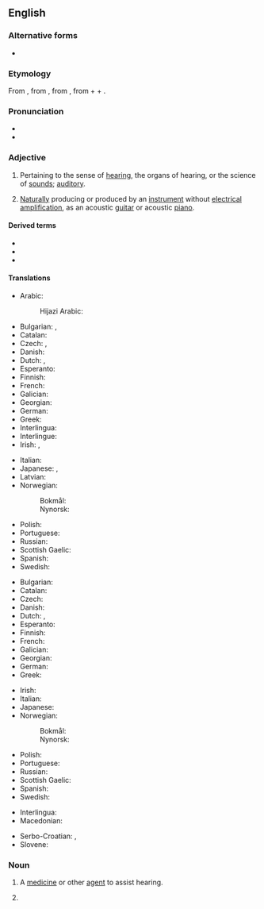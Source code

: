 ==English==

===Alternative forms===
* {{alter|en|acoustick||obsolete}}

===Etymology===
From {{bor|en|fr|acoustique}}, from {{der|en|grc|ἀκουστικός|t=auditory}}, from {{der|en|ine-pro|*h₂ḱh₂owsyéti|t=to be sharp-eared}}, from {{m|ine-pro|*h₂eḱ-|t=sharp}} + {{m|ine-pro|*h₂ows-|t=ear}} + {{m|ine-pro|*yé-|pos=denominative suffix}}.

===Pronunciation===
* {{IPA|en|/əˈkuːstɪk/}}
* {{audio|en|En-us-acoustic.ogg|Audio (US)}}

===Adjective===
{{en-adj|-}}

# Pertaining to the sense of [[hearing]], the organs of hearing, or the science of [[sounds]]; [[auditory]].
# {{lb|en|music}} [[naturally|Naturally]] producing or produced by an [[instrument]] without [[electrical]] [[amplification]], as an acoustic [[guitar]] or acoustic [[piano]].

====Derived terms====
{{der4|en
|acoustically
|acoustic bass
|acoustic bass guitar
|acoustic bassist
|acoustic coupler
|acoustic emission
|acoustic energy
|acoustic guitar
|acoustic guitarist
|acoustic jamming
|acoustic meatus
|acoustic mirror
|acoustic neuroma
|acoustic perfume
|acoustic shock
|acoustic-electric
|acoustician
|acousticofacial
|acousticopalpebral
|acousticophobia
|aeroacoustic
|anacoustic
|archaeoacoustic
|baryon acoustic oscillation
|bioacoustic
|catacoustic
|diacoustic
|echoacoustic
|electroacoustic
|electroacoustic
|geoacoustic
|hydroacoustic
|magnetoacoustic
|microacoustic
|nonacoustic
|optoacoustic
|otacoustic
|otoacoustic
|photoacoustic
|polyacoustic
|psychoacoustic
|semi-acoustic
|semiacoustic
|subacoustic
|superacoustic
|thermoacoustic
|vestibuloacoustic
|vibracoustic
|vibroacoustic
|acoustic bass guitar
|acoustic guitar
|acoustic-electric
|acoustics}}
* {{l|en|acoustic duct|pos=the auditory duct, or external passage of the ear}}
* {{l|en|acoustic telegraph|pos=a telegraph making audible signals; a telephone, notably used on ships}}
* {{l|en|acoustic vessels|pos=brazen tubes or vessels, shaped like a bell, used in ancient theaters to propel the voices of the actors, so as to render them audible to a great distance}}

====Translations====
{{trans-top|pertaining to hearing or the science of sounds}}
* Arabic: {{t|ar|صَوْتِيّ}}
*: Hijazi Arabic: {{t|acw|صوتي|tr=ṣawti}}
* Bulgarian: {{t|bg|слухов}}, {{t|bg|акустичен}}
* Catalan: {{t|ca|acústic}}
* Czech: {{t|cs|akustický}}, {{t+|cs|zvukový}}
* Danish: {{t|da|akustisk}}
* Dutch: {{t+|nl|akoestisch}}, {{t+|nl|akoestische}}
* Esperanto: {{t|eo|akustika}}
* Finnish: {{t+|fi|akustinen}}
* French: {{t+|fr|acoustique}}
* Galician: {{t|gl|acústico}}
* Georgian: {{t|ka|აკუსტიკური}}
* German: {{t+|de|akustisch}}
* Greek: {{t+|el|ακουστικός}}
* Interlingua: {{t|ia|acustic}}
* Interlingue: {{t|ie|acustic}}
* Irish: {{t|ga|fuaimiúil}}, {{t+|ga|fuaime}}
{{trans-mid}}
* Italian: {{t+|it|acustico}}
* Japanese: {{t|ja|音の|tr=oto-no}}, {{t|ja|音響の|tr=onkyō-no}}
* Latvian: {{t|lv|akustisks}}
* Norwegian:
*: Bokmål: {{t+|no|akustisk}}
*: Nynorsk: {{t+|no|akustisk}}
* Polish: {{t+|pl|akustyczny}}
* Portuguese: {{t+|pt|acústico}}
* Russian: {{t+|ru|акусти́ческий}}
* Scottish Gaelic: {{t|gd|fuaimearra}}
* Spanish: {{t+|es|acústico}}
* Swedish: {{t+|sv|akustisk}}
{{trans-bottom}}

{{trans-top|producing or produced without electrical amplification}}
* Bulgarian: {{t|bg|акустичен}}
* Catalan: {{t|ca|acústic}}
* Czech: {{t|cs|akustický}}
* Danish: {{t|da|akustisk}}
* Dutch: {{t+|nl|akoestisch}}, {{t+|nl|akoestische}}
* Esperanto: {{t|eo|akustika}}
* Finnish: {{t+|fi|akustinen}}
* French: {{t+|fr|acoustique}}
* Galician: {{t|gl|acústico}}
* Georgian: {{t|ka|აკუსტიკური}}
* German: {{t+|de|akustisch}}
* Greek: {{t+|el|ακουστικός}}
{{trans-mid}}
* Irish: {{t|ga|acústach}}
* Italian: {{t+|it|acustico}}
* Japanese: {{t|ja|アコースティック|tr=akōsutikku}}
* Norwegian:
*: Bokmål: {{t+|no|akustisk}}
*: Nynorsk: {{t+|no|akustisk}}
* Polish: {{t+|pl|akustyczny}}
* Portuguese: {{t+|pt|acústico}}
* Russian: {{t+|ru|акусти́ческий}}
* Scottish Gaelic: {{t|gd|fuaimearra}}
* Spanish: {{t+|es|acústico}}
* Swedish: {{t+|sv|akustisk}}
{{trans-bottom}}

{{checktrans-top}}
* Interlingua: {{t-check|ia|acustic}}
* Macedonian: {{t-check|mk|акустички}}
{{trans-mid}}
* Serbo-Croatian: {{t+check|sh|akùstičan}}, {{t+check|sh|akùstičkī}}
* Slovene: {{t-check|sl|akustičen}}
{{trans-bottom}}

===Noun===
{{en-noun}}

# {{lb|en|medicine}} A [[medicine]] or other [[agent]] to assist hearing.
# {{clipping of|en|acoustic guitar}}